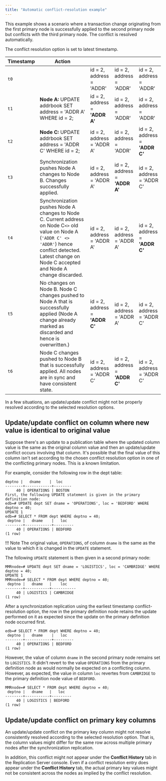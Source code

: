 ```yaml
---
title: "Automatic conflict-resolution example"
---
```


<div id="auto_conflict_resolution_eg" class="registered_link"></div>

This example shows a scenario where a transaction change originating from the first primary node is successfully applied to the second primary node but conflicts with the third primary node. The conflict is resolved automatically.

The conflict resolution option is set to latest timestamp.


 |  Timestamp        | Action                                                                                                                                                                                                                    |                                             |                                             |                                             |
 | ------------------ | ------------------------------------------------------------------------------------------------------------------------------------------------------------------------------------------------------------------- | ------------------------------------------- | ------------------------------------------- | ------------------------------------------- |
 | `t0`               |                                                                                                                                                                                                                     | id = 2, address = 'ADDR'                    | id = 2, address = 'ADDR'                    | id = 2, address = 'ADDR'
 | `t1`               | **Node A:** UPDATE addrbook SET address = 'ADDR A' WHERE id = 2;                                                                                                                                                    | id = 2, address = **'ADDR A'**              | id = 2, address = 'ADDR'                    | id = 2, address = 'ADDR'                    |
 | `t2`               | **Node C:** UPDATE addrbook SET address = 'ADDR C' WHERE id = 2;                                                                                                                                                    | id = 2, address = 'ADDR A'                  | id = 2, address = 'ADDR'                    | id = 2, address = **'ADDR C'**              |
 | `t3`               | Synchronization pushes Node A changes to Node B. Changes successfully applied.                                                                                                                                      | id = 2, address = 'ADDR A'                  | id = 2, address = **'ADDR A'**              | id = 2, address = 'ADDR C'                  |
 | `t4`               | Synchronization pushes Node A changes to Node C. Current address on Node C`<>` old value on Node A (``'ADDR C' <> 'ADDR'``) hence conflict detected. Latest change on Node C accepted and Node A change discarded. | id = 2, address = 'ADDR A'                  | id = 2, address = 'ADDR A'                  | id = 2, address = **'ADDR C'**              |
 | `t5`               | No changes on Node B. Node C changes pushed to Node A that is successfully applied (Node A change already marked as discarded and hence is overwritten.)                                                            | id = 2, address = **'ADDR C'**              | id = 2, address = 'ADDR A'                  | id = 2, address = 'ADDR C'                  |
 | `t6`               | Node C changes pushed to Node B that is successfully applied. All nodes are in sync and have consistent state.                                                                                                      | id = 2, address = 'ADDR C'                  | id = 2, address = **'ADDR C'**              | id = 2, address = 'ADDR C'                  |

In a few situations, an update/update conflict might not be properly resolved according to the selected resolution options. 

## Update/update conflict on column where new value is identical to original value

Suppose there's an update to a publication table where the updated column value is the same as the original column value and then an update/update conflict occurs involving that column. It's possible that the final value of this column isn't set according to the chosen conflict resolution option in one of the conflicting primary nodes. This is a known limitation.

For example, consider the following row in the dept table:

```shell
deptno |   dname    |  loc
--------+------------+--------
     40 | OPERATIONS | BOSTON
First, the following UPDATE statement is given in the primary definition node:
edb=# UPDATE dept SET dname = 'OPERATIONS', loc = 'BEDFORD' WHERE deptno = 40;
UPDATE 1
edb=# SELECT * FROM dept WHERE deptno = 40;
 deptno |   dname    |   loc
--------+------------+---------
     40 | OPERATIONS | BEDFORD
(1 row)
```

!!! Note
    The original value, `OPERATIONS`, of column `dname` is the same as the value to which it is changed in the `UPDATE` statement.

The following `UPDATE` statement is then given in a second primary node:

```shell
MMRnode=# UPDATE dept SET dname = 'LOGISTICS', loc = 'CAMBRIDGE' WHERE deptno = 40;
UPDATE 1
MMRnode=# SELECT * FROM dept WHERE deptno = 40;
 deptno |   dname   |    loc
--------+-----------+-----------
     40 | LOGISTICS | CAMBRIDGE
(1 row)
```

After a synchronization replication using the earliest timestamp conflict-resolution option, the row in the primary definition node retains the update performed on it as expected since the update on the primary definition node occurred first.

```shell
edb=# SELECT * FROM dept WHERE deptno = 40;
 deptno |   dname    |   loc
--------+------------+---------
     40 | OPERATIONS | BEDFORD
(1 row)
```

However, the value of column `dname` in the second primary node remains set to `LOGISTICS`. It didn't revert to the value `OPERATIONS` from the primary definition node as would normally be expected on a conflicting column. However, as expected, the value in column `loc` revertes from `CAMBRIDGE` to the primary definition node value of `BEDFORD`.

```shell
MMRnode=# SELECT * FROM dept WHERE deptno = 40;
 deptno |   dname   |   loc
--------+-----------+---------
     40 | LOGISTICS | BEDFORD
(1 row)
```

## Update/update conflict on primary key columns

An update/update conflict on the primary key column might not resolve consistently resolved according to the selected resolution option. That is, the column values might differ for the same row across multiple primary nodes after the synchronization replication.

In addition, this conflict might not appear under the **Conflict History** tab in the Replication Server console. Even if a conflict resolution entry does appear under the **Conflict History** tab, the actual primary key values might not be consistent across the nodes as implied by the conflict resolution.
